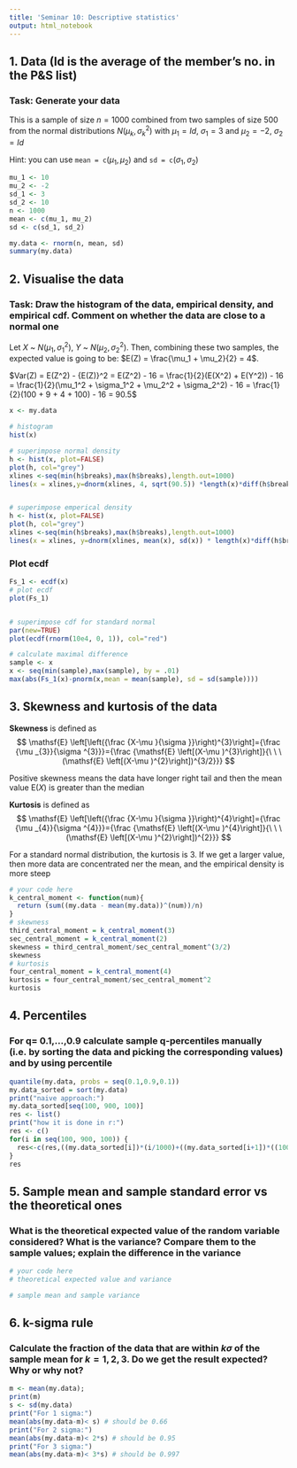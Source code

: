 ```yaml
---
title: 'Seminar 10: Descriptive statistics'
output: html_notebook
---
```


## 1. Data (Id is the average of the member's no. in the P&S list)

### Task: Generate your data 

This is a sample of size $n=1000$ combined from two samples of size $500$ from the normal distributions $N(\mu_k,\sigma_k^2)$ with $\mu_1 = Id$, $\sigma_1 = 3$ and $\mu_2 = -2$, $\sigma_2 = Id$

Hint: you can use $\texttt{mean = c}(\mu_1,\mu_2)$ and $\texttt{sd = c}(\sigma_1,\sigma_2)$
 

```r
mu_1 <- 10
mu_2 <- -2
sd_1 <- 3
sd_2 <- 10
n <- 1000
mean <- c(mu_1, mu_2)
sd <- c(sd_1, sd_2)

my.data <- rnorm(n, mean, sd)
summary(my.data)
```

## 2. Visualise the data

### Task: Draw the histogram of the data, empirical density, and empirical cdf. Comment on whether the data are close to a normal one

Let $X$ ~ $N(\mu_1, \sigma_1^2)$, $Y$ ~ $N(\mu_2, \sigma_2^2)$. Then, combining these two samples, the expected value is going to be: $E(Z) = \frac{\mu_1 + \mu_2}{2} = 4$.

$Var(Z) = E(Z^2) - {E(Z)}^2  = E(Z^2) - 16 = \frac{1}{2}(E(X^2) + E(Y^2)) - 16 = \frac{1}{2}(\mu_1^2 + \sigma_1^2 + \mu_2^2 + \sigma_2^2) - 16 = \frac{1}{2}(100 + 9 + 4 + 100) - 16 = 90.5$

```r
x <- my.data

# histogram
hist(x)

# superimpose normal density
h <- hist(x, plot=FALSE)
plot(h, col="grey")
xlines <-seq(min(h$breaks),max(h$breaks),length.out=1000)
lines(x = xlines,y=dnorm(xlines, 4, sqrt(90.5)) *length(x)*diff(h$breaks)[1])


# superimpose emperical density
h <- hist(x, plot=FALSE)
plot(h, col="grey")
xlines <-seq(min(h$breaks),max(h$breaks),length.out=1000)
lines(x = xlines, y=dnorm(xlines, mean(x), sd(x)) * length(x)*diff(h$breaks)[1])
```

### Plot ecdf

```r
Fs_1 <- ecdf(x)
# plot ecdf
plot(Fs_1)


# superimpose cdf for standard normal
par(new=TRUE)
plot(ecdf(rnorm(10e4, 0, 1)), col="red")

# calculate maximal difference
sample <- x
x <- seq(min(sample),max(sample), by = .01)
max(abs(Fs_1(x)-pnorm(x,mean = mean(sample), sd = sd(sample))))

```

## 3. Skewness and kurtosis of the data

**Skewness** is defined as
$$
  \mathsf{E} \left[\left({\frac {X-\mu }{\sigma }}\right)^{3}\right]={\frac {\mu _{3}}{\sigma ^{3}}}={\frac {\mathsf{E} \left[(X-\mu )^{3}\right]}{\ \ \ (\mathsf{E} \left[(X-\mu )^{2}\right])^{3/2}}}
$$

Positive skewness means the data have longer right tail and then the mean value $\mathsf{E}(X)$ is greater than the median

**Kurtosis** is defined as 
$$
  \mathsf{E} \left[\left({\frac {X-\mu }{\sigma }}\right)^{4}\right]={\frac {\mu _{4}}{\sigma ^{4}}}={\frac {\mathsf{E} \left[(X-\mu )^{4}\right]}{\ \ \ (\mathsf{E} \left[(X-\mu )^{2}\right])^{2}}}
$$

For a standard normal distribution, the kurtosis is $3$. If we get a larger value, then more data are concentrated ner the mean, and the empirical density is more steep


```r
# your code here
k_central_moment <- function(num){
  return (sum((my.data - mean(my.data))^(num))/n)
}
# skewness
third_central_moment = k_central_moment(3)
sec_central_moment = k_central_moment(2)
skewness = third_central_moment/sec_central_moment^(3/2)
skewness
# kurtosis
four_central_moment = k_central_moment(4)
kurtosis = four_central_moment/sec_central_moment^2
kurtosis
```

## 4. Percentiles 

### For q= 0.1,...,0.9 calculate sample q-percentiles manually (i.e. by sorting the data and picking the corresponding values) and by using percentile

```r
quantile(my.data, probs = seq(0.1,0.9,0.1))
my.data_sorted = sort(my.data)
print("naive approach:")
my.data_sorted[seq(100, 900, 100)]
res <- list()
print("how it is done in r:")
res <- c()
for(i in seq(100, 900, 100)) {
  res<-c(res,((my.data_sorted[i])*(i/1000)+((my.data_sorted[i+1])*((1000-i)/1000))))
}
res

```


## 5. Sample mean and sample standard error vs the theoretical ones 

### What is the theoretical expected value of the random variable considered? What is the variance? Compare them to the sample values; explain the difference in the variance

```r
# your code here
# theoretical expected value and variance

# sample mean and sample variance

```


## 6. k-sigma rule

### Calculate the fraction of the data that are within $k\sigma$ of the sample mean for $k=1,2,3$. Do we get the result expected? Why or why not?

```r
m <- mean(my.data); 
print(m)
s <- sd(my.data)
print("For 1 sigma:")
mean(abs(my.data-m)< s) # should be 0.66
print("For 2 sigma:")
mean(abs(my.data-m)< 2*s) # should be 0.95
print("For 3 sigma:")
mean(abs(my.data-m)< 3*s) # should be 0.997
```

